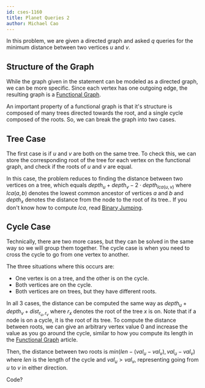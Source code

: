 ```yaml
---
id: cses-1160
title: Planet Queries 2
author: Michael Cao
---
```


In this problem, we are given a directed graph and asked $q$ queries for the minimum distance between two vertices $u$ and $v$.

## Structure of the Graph

While the graph given in the statement can be modeled as a directed graph, we can be more specific. Since each vertex has one outgoing edge, the resulting graph is a [Functional Graph](/silver/func-graphs). 

An important property of a functional graph is that it's structure is composed of many trees directed towards the root, and a single cycle composed of the roots. So, we can break the graph into two cases.

## Tree Case

The first case is if $u$ and $v$ are both on the same tree. To check this, we can store the corresponding root of the tree for each vertex on the functional graph, and check if the roots of $u$ and $v$ are equal.

In this case, the problem reduces to finding the distance between two vertices on a tree, which equals $depth_u + depth_v - 2 \cdot depth_{lca(u, v)}$ where $lca(a, b)$ denotes the lowest common ancestor of vertices $a$ and $b$ and $depth_x$ denotes the distance from the node to the root of its tree.. If you don't know how to compute $lca$, read [Binary Jumping](/plat/bin-jump).

## Cycle Case

Technically, there are two more cases, but they can be solved in the same way so we will group them together. The cycle case is when you need to cross the cycle to go from one vertex to another.

The three situations where this occurs are:
- One vertex is on a tree, and the other is on the cycle.
- Both vertices are on the cycle.
- Both vertices are on trees, but they have different roots.

In all 3 cases, the distance can be computed the same way as $depth_u + depth_v + dist_{r_u, r_v}$ where $r_x$ denotes the root of the tree $x$ is on. Note that if a node is on a cycle, it is the root of its tree. To compute the distance between roots, we can give an arbitrary vertex value $0$ and increase the value as you go around the cycle, similar to how you compute its length in the [Functional Graph](/silver/funct-graphs) article. 

Then, the distance between two roots is $min(len - (val_u - val_v), val_u - val_v)$ where $len$ is the length of the cycle and $val_u > val_v$, representing going from $u$ to $v$ in either direction.

<LanguageSection>
<CppSection>
<IncompleteSection>
Code? 
<!-- I'm trying to get mine working but it's pretty messy, so I may just rewrite. -->
</IncompleteSection>

</CppSection>
</LanguageSection>
